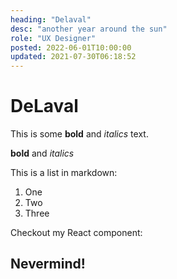 ```yaml
---
heading: "Delaval"
desc: "another year around the sun"
role: "UX Designer"
posted: 2022-06-01T10:00:00
updated: 2021-07-30T06:18:52
---
```


# DeLaval

This is some **bold** and _italics_ text.

**bold** and _italics_

This is a list in markdown:

1. One
2. Two
3. Three

Checkout my React component:

## Nevermind!
